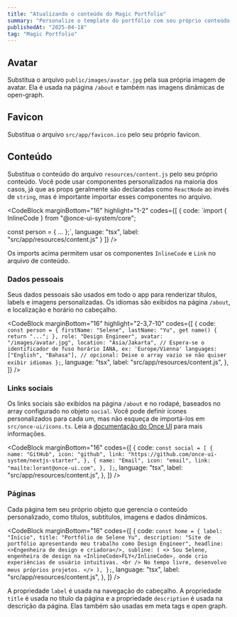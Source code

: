 ```yaml
---
title: "Atualizando o conteúdo do Magic Portfolio"
summary: "Personalize o template do portfólio com seu próprio conteúdo."
publishedAt: "2025-04-18"
tag: "Magic Portfolio"
---
```


## Avatar

Substitua o arquivo `public/images/avatar.jpg` pela sua própria imagem de avatar. Ela é usada na página `/about` e também nas imagens dinâmicas de open-graph.

## Favicon

Substitua o arquivo `src/app/favicon.ico` pelo seu próprio favicon.

## Conteúdo

Substitua o conteúdo do arquivo `resources/content.js` pelo seu próprio conteúdo. Você pode usar componentes personalizados na maioria dos casos, já que as props geralmente são declaradas como `ReactNode` ao invés de `string`, mas é importante importar esses componentes no arquivo.

<CodeBlock
    marginBottom="16"
    highlight="1-2"
    codes={[
  {
    code:
`import { InlineCode } from "@once-ui-system/core";

const person = {
...
};`,
language: "tsx",
label: "src/app/resources/content.js"
}
]} />

Os imports acima permitem usar os componentes `InlineCode` e `Link` no arquivo de conteúdo.

### Dados pessoais

Seus dados pessoais são usados em todo o app para renderizar títulos, labels e imagens personalizadas. Os idiomas são exibidos na página `/about`, e localização e horário no cabeçalho.

<CodeBlock
  marginBottom="16"
  highlight="2-3,7-10"
  codes={[
    {
      code: `const person = {
    firstName: "Selene",
    lastName: "Yu",
    get name() {
      return "...";
    },
    role: "Design Engineer",
    avatar: "/images/avatar.jpg",
    location: "Asia/Jakarta", // Espera-se o identificador de fuso horário IANA, ex: 'Europe/Vienna'
    languages: ["English", "Bahasa"], // opcional: Deixe o array vazio se não quiser exibir idiomas
};`,
      language: "tsx",
      label: "src/app/resources/content.js",
    },
  ]}
/>

### Links sociais

Os links sociais são exibidos na página `/about` e no rodapé, baseados no array configurado no objeto `social`. Você pode definir ícones personalizados para cada um, mas não esqueça de importá-los em `src/once-ui/icons.ts`. Leia a [documentação do Once UI](https://once-ui.com/docs/icons) para mais informações.

<CodeBlock
  marginBottom="16"
  codes={[
    {
      code: `const social = [
    {
      name: "GitHub",
      icon: "github",
      link: "https://github.com/once-ui-system/nextjs-starter",
    },
    {
      name: "Email",
      icon: "email",
      link: "mailto:lorant@once-ui.com",
    },
];`,
      language: "tsx",
      label: "src/app/resources/content.js",
    },
  ]}
/>

### Páginas

Cada página tem seu próprio objeto que gerencia o conteúdo personalizado, como títulos, subtítulos, imagens e dados dinâmicos.

<CodeBlock
  marginBottom="16"
  codes={[
    {
      code: `const home = {
    label: "Início",
    title: "Portfólio de Selene Yu",
    description: "Site de portfólio apresentando meu trabalho como Design Engineer",
    headline: <>Engenheira de design e criadora</>,
    subline: (
      <>
        Sou Selene, engenheira de design na <InlineCode>FLY</InlineCode>, onde crio experiências de usuário intuitivas.
        <br /> No tempo livre, desenvolvo meus próprios projetos.
      </>
    ),
};`,
      language: "tsx",
      label: "src/app/resources/content.js",
    },
  ]}
/>

A propriedade `label` é usada na navegação do cabeçalho. A propriedade `title` é usada no título da página e a propriedade `description` é usada na descrição da página. Elas também são usadas em meta tags e open graph.

